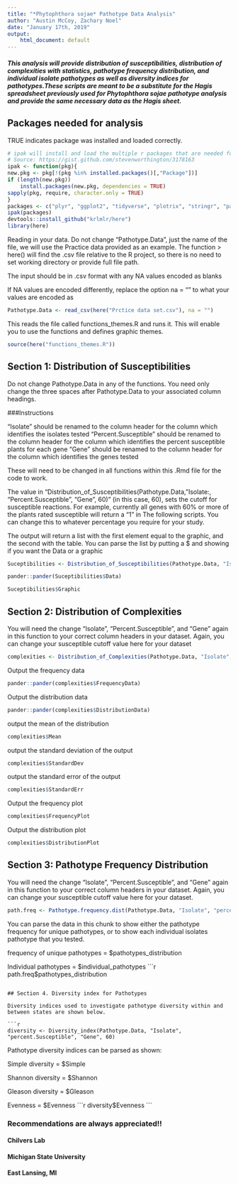 ```yaml
---
title: "*Phytophthora sojae* Pathotype Data Analysis"
author: "Austin McCoy, Zachary Noel"
date: "January 17th, 2019"
output:
    html_document: default
---
```

##### This analysis will provide distribution of susceptibilities, distribution of complexities with statistics, pathotype frequency distribution, and individual isolate pathotypes as well as diversity indices for pathotypes.These scripts are meant to be a substitute for the Hagis spreadsheet previously used for *Phytophthora sojae* pathotype analysis and provide the same necessary data as the Hagis sheet.

## Packages needed for analysis

TRUE indicates package was installed and loaded correctly.
```r
# ipak will install and load the multiple r packages that are needed for this analysis
# Source: https://gist.github.com/stevenworthington/3178163
ipak <- function(pkg){
new.pkg <- pkg[!(pkg %in% installed.packages()[,"Package"])]
if (length(new.pkg)) 
    install.packages(new.pkg, dependencies = TRUE)
sapply(pkg, require, character.only = TRUE)
}
packages <- c("plyr", "ggplot2", "tidyverse", "plotrix", "stringr", "pander", "vegan", "devtools")
ipak(packages)
devtools::install_github("krlmlr/here")
library(here)
```

Reading in your data. Do not change "Pathotype.Data", just the name of the file, we will use the Practice data provided as an example. The function > here() will find the .csv file relative to the R project, so there is no need to set working directory or provide full file path. 

The input should be in .csv format with any NA values encoded as blanks

If NA values are encoded differently, replace the option na = "" to what your values are encoded as
```r
Pathotype.Data <- read_csv(here("Prctice data set.csv"), na = "")
```

This reads the file called functions_themes.R and runs it. This will enable you to use the functions and defines graphic themes. 

```r
source(here("functions_themes.R"))
```


## Section 1: Distribution of Susceptibilities

Do not change Pathotype.Data in any of the functions. You need only change the three spaces after Pathotype.Data to your associated column headings.

###Instructions

"Isolate" should be renamed to the column header for the column which identifies the isolates tested
"Percent.Susceptible" should be renamed to the column header for the column which identifies the percent susceptible plants for each gene
"Gene" should be renamed to the column header for the column which identifies the genes tested

These will need to be changed in all functions within this .Rmd file for the code to work.

The value in "Distribution_of_Susceptibilities(Pathotype.Data, "Isolate:, "Percent.Susceptible", "Gene", 60)" (in this case, 60), sets the cutoff for susceptible reactions. For example, currently all genes with 60% or more of the plants rated susceptible will return a "1" in The following scripts. You can change this to whatever percentage you require for your study.



The output will return a list with the first element equal to the graphic, and the second with the table. 
You can parse the list by putting a $ and showing if you want the Data or a graphic

```r
Suceptibilities <- Distribution_of_Susceptibilities(Pathotype.Data, "Isolate", "percent.Susceptible", "Gene", 60)
```

```r
pander::pander(Suceptibilities$Data)
```

```r
Suceptibilities$Graphic
```

## Section 2: Distribution of Complexities

You will need the change "Isolate", "Percent.Susceptible", and "Gene" again in this function to your correct column headers in your dataset.
Again, you can change your susceptible cutoff value here for your dataset
```r
complexities <- Distribution_of_Complexities(Pathotype.Data, "Isolate", "percent.Susceptible", "Gene", 60)
```

Output the frequency data
```r
pander::pander(complexities$FrequencyData)
```

Output the distribution data 
```r
pander::pander(complexities$DistributionData)
```

output the mean of the distribution 
```r
complexities$Mean
```

output the standard deviation of the output
```r
complexities$StandardDev
```

output the standard error of the output
```r
complexities$StandardErr
```

Output the frequency plot
```r
complexities$FrequencyPlot
```

Output the distribution plot
```r
complexities$DistributionPlot
```



## Section 3: Pathotype Frequency Distribution
You will need the change "Isolate", "Percent.Susceptible", and "Gene" again in this function to your correct column headers in your dataset.
Again, you can change your susceptible cutoff value here for your dataset.
```r
path.freq <- Pathotype.frequency.dist(Pathotype.Data, "Isolate", "percent.Susceptible", "Gene", 60) 
```

You can parse the data in this chunk to show either the pathotype frequency for unique pathotypes, or to show each individual isolates pathotype that you tested.

frequency of unique pathotypes = $pathotypes_distribution

Individual pathotypes = $individual_pathotypes
```r
path.freq$pathotypes_distribution
```

## Section 4. Diversity index for Pathotypes

Diversity indices used to investigate pathotype diversity within and between states are shown below. 

```r
diversity <- Diversity_index(Pathotype.Data, "Isolate", "percent.Susceptible", "Gene", 60)
```


Pathotype diversity indices can be parsed as shown:

Simple diversity = $Simple

Shannon diversity = $Shannon

Gleason diversity = $Gleason

Evenness = $Evenness
```r
diversity$Evenness
```

### Recommendations are always appreciated!!
#### Chilvers Lab
#### Michigan State University
#### East Lansing, MI
